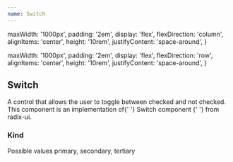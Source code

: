 ```yaml
---
name: Switch
---
```



  maxWidth: '1000px',
  padding: '2em',
  display: 'flex',
  flexDirection: 'column',
  alignItems: 'center',
  height: '10rem',
  justifyContent: 'space-around',
}

  maxWidth: '1000px',
  padding: '2em',
  display: 'flex',
  flexDirection: 'row',
  alignItems: 'center',
  height: '10rem',
  justifyContent: 'space-around',
}

<div />
<div>
  <H2 font="secondary">Switch</H2>
</div>

<Paragraph4>
  A control that allows the user to toggle between checked and not checked. This
  component is an implementation of{' '}
  <Link
    href="https://www.radix-ui.com/docs/primitives/components/switch"
    target="_blank"
    rel="noopener noreferrer"
  >
    Switch component
  </Link>{' '}
  from radix-ui.
</Paragraph4>

<div>
  <H3 font="secondary">Kind</H3>
</div>

<Paragraph4>Possible values primary, secondary, tertiary</Paragraph4>

<Playground>
  <div style={styles}>
    <Switch size="small" />
    <Switch size="medium" />
    <Switch size="large" />
  </div>
</Playground>
